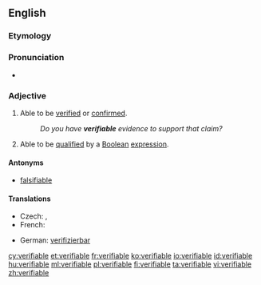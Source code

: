 ==English==

===Etymology===
{{suffix|verify|able}}

===Pronunciation===
* {{audio|en-us-verifiable.ogg|Audio (US)}}

===Adjective===
{{en-adj}}

# Able to be [[verified]] or [[confirmed]].
#: ''Do you have '''verifiable''' evidence to support that claim?''
# Able to be [[qualified]] by a [[Boolean]] [[expression]].

====Antonyms====
* [[falsifiable]]

====Translations====
{{trans-top|able to be verified or confirmed}}
* Czech: {{t|cs|ověřitelný|m}}, {{t|cs|verifikovatelný|m}}
* French: {{t+|fr|vérifiable}}
{{trans-mid}}
* German: [[verifizierbar]]
{{trans-bottom}}

[[cy:verifiable]]
[[et:verifiable]]
[[fr:verifiable]]
[[ko:verifiable]]
[[io:verifiable]]
[[id:verifiable]]
[[hu:verifiable]]
[[ml:verifiable]]
[[pl:verifiable]]
[[fi:verifiable]]
[[ta:verifiable]]
[[vi:verifiable]]
[[zh:verifiable]]